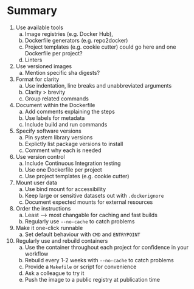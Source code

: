 Summary
=======

1. Use available tools
    a. Image registries (e.g. Docker Hub),
    b. Dockerfile generators (e.g. repo2docker)
    c. Project templates (e.g. cookie cutter) could go here and one Dockerfile per project?
    d. Linters
2. Use versioned images
    a. Mention specific sha digests?
3. Format for clarity
    a. Use indentation, line breaks and unabbreviated arguments
    b. Clarity > brevity
    c. Group related commands
4. Document within the Dockerfile
    a. Add comments explaining the steps
    b. Use labels for metadata
    c. Include build and run commands
6. Specify software versions
    a. Pin system library versions
    b. Explictly list package versions to install
    c. Comment why each is needed
9. Use version control
    a. Include Continuous Integration testing
    b. Use one Dockerfile per project
    c. Use project templates (e.g. cookie cutter)
7. Mount user data
    a. Use bind mount for accessibility
    b. Keep large or sensitive datasets out with `.dockerignore`
    c. Document expected mounts for external resources
5. Order the instructions
    a. Least --> most changable for caching and fast builds
    b. Regularly use `--no-cache` to catch problems
8. Make it one-click runnable
    a. Set default behaviour with `CMD` and `ENTRYPOINT`
10. Regularly use and rebuild containers
    a. Use the container throughout each project for confidence in your workflow
    b. Rebuild every 1-2 weeks with `--no-cache` to catch problems
    c. Provide a `Makefile` or script for convenience
    d. Ask a colleague to try it
    e. Push the image to a public registry at publication time
